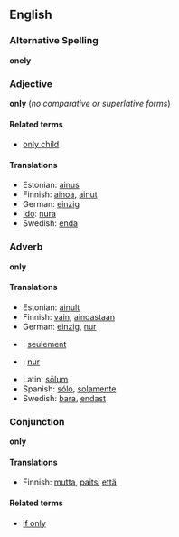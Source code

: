 ==English==

===Alternative Spelling===
'''onely'''

===Adjective===
'''only''' (''no comparative or superlative forms'')

====Related terms====
*[[only child]]

====Translations====
*Estonian: [[ainus]]
*Finnish: [[ainoa]], [[ainut]]
*German: [[einzig]]
*[[Ido]]: [[nura]]
*Swedish: [[enda#Swedish|enda]]

===Adverb===
'''only'''

====Translations====
*Estonian: [[ainult]]
*Finnish: [[vain#Finnish|vain]], [[ainoastaan]]
*German: [[einzig]], [[nur#German|nur]]
* {{fr}} : [[seulement]]
* {{io}} : [[nur]]
*Latin: [[solum|sōlum]]
*Spanish: [[sólo]], [[solamente]]
*Swedish: [[bara#Swedish|bara]], [[endast#Swedish|endast]]

===Conjunction===
'''only'''

====Translations====
*Finnish: [[mutta]], [[paitsi]] [[että]]

====Related terms====
*[[if only]]